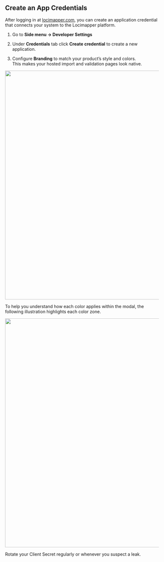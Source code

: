 ## Create an App Credentials

After logging in at [locimapper.com](https://locimapper.com), you can create an application credential that connects your system to the Locimapper platform.

1. Go to **Side menu → Developer Settings**  

2. Under **Credentials** tab click **Create credential** to create a new application.  

3. Configure **Branding** to match your product’s style and colors.  
   This makes your hosted import and validation pages look native.

![](../images/branding.png){fig-align="center" width="750"}

To help you understand how each color applies within the modal, the following illustration highlights each color zone.

![](../images/branding-arrows.png){fig-align="center" width="750"}

::: callout-tip
Rotate your Client Secret regularly or whenever you suspect a leak.
:::

